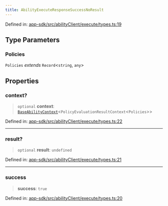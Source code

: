 ```yaml
---
title: AbilityExecuteResponseSuccessNoResult
---
```


Defined in: [app-sdk/src/abilityClient/execute/types.ts:19](https://github.com/LIT-Protocol/Vincent/blob/59bbcc58961d006596c8c80671cc1200f69f2946/packages/libs/app-sdk/src/abilityClient/execute/types.ts#L19)

## Type Parameters

### Policies

`Policies` *extends* `Record`\<`string`, `any`\>

## Properties

### context?

> `optional` **context**: [`BaseAbilityContext`](./BaseAbilityContext)\<`PolicyEvaluationResultContext`\<`Policies`\>\>

Defined in: [app-sdk/src/abilityClient/execute/types.ts:22](https://github.com/LIT-Protocol/Vincent/blob/59bbcc58961d006596c8c80671cc1200f69f2946/packages/libs/app-sdk/src/abilityClient/execute/types.ts#L22)

***

### result?

> `optional` **result**: `undefined`

Defined in: [app-sdk/src/abilityClient/execute/types.ts:21](https://github.com/LIT-Protocol/Vincent/blob/59bbcc58961d006596c8c80671cc1200f69f2946/packages/libs/app-sdk/src/abilityClient/execute/types.ts#L21)

***

### success

> **success**: `true`

Defined in: [app-sdk/src/abilityClient/execute/types.ts:20](https://github.com/LIT-Protocol/Vincent/blob/59bbcc58961d006596c8c80671cc1200f69f2946/packages/libs/app-sdk/src/abilityClient/execute/types.ts#L20)
